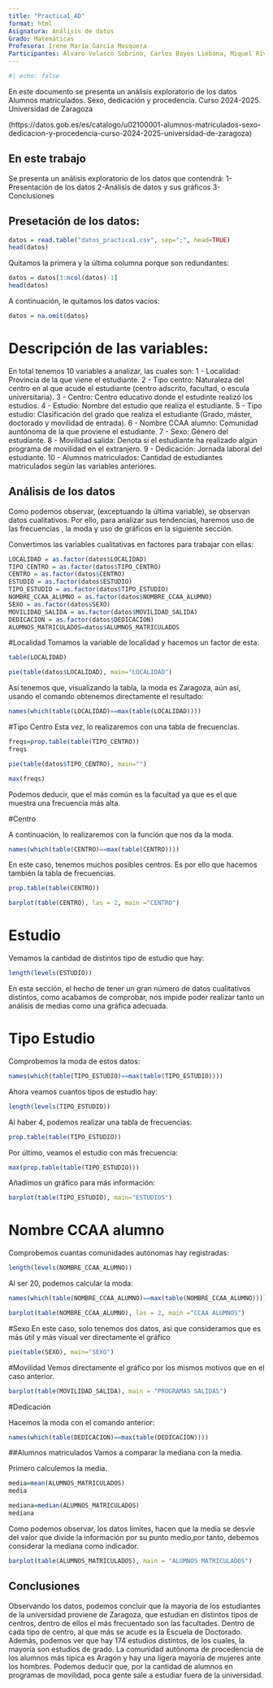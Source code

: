 ```yaml
---
title: "Practica1_AD"
format: html
Asignatura: Análisis de datos
Grado: Matemáticas
Profesora: Irene María García Mosquera
Participantes: Álvaro Velasco Sobrino, Carlos Bayés Liébana, Miquel Rivas Vanrell
---
```


```r
#| echo: false
```

En este documento se presenta un análisis exploratorio de los datos Alumnos matriculados. Sexo, dedicación y procedencia. Curso 2024-2025. Universidad de Zaragoza

(https://datos.gob.es/es/catalogo/u02100001-alumnos-matriculados-sexo-dedicacion-y-procedencia-curso-2024-2025-universidad-de-zaragoza)

## En este trabajo

Se presenta un análisis exploratorio de los datos que contendrá: 1-Presentación de los datos 2-Análisis de datos y sus gráficos 3-Conclusiones

## Presetación de los datos:

```r
datos = read.table("datos_practica1.csv", sep=";", head=TRUE)
head(datos)
```

Quitamos la primera y la última columna porque son redundantes:

```r
datos = datos[3:ncol(datos)-1]
head(datos)
```

A continuación, le quitamos los datos vacíos:

```r
datos = na.omit(datos)
```

# Descripción de las variables:

En total tenemos 10 variables a analizar, las cuales son: 1 - Localidad: Provincia de la que viene el estudiante. 2 - Tipo centro: Naturaleza del centro en al que acude el estudiante (centro adscrito, facultad, o escula universitaria). 3 - Centro: Centro educativo donde el estudinte realizó los estudios. 4 - Estudio: Nombre del estudio que realiza el estudiante. 5 - Tipo estudio: Clasificación del grado que realiza el estudiante (Grado, máster, doctorado y movilidad de entrada). 6 - Nombre CCAA alumno: Comunidad auntónoma de la que proviene el estudiante. 7 - Sexo: Género del estudiante. 8 - Movilidad salida: Denota si el estudiante ha realizado algún programa de movilidad en el extranjero. 9 - Dedicación: Jornada laboral del estudiante. 10 - Alumnos matriculados: Cantidad de estudiantes matriculados según las variables anteriores.

## Análisis de los datos

Como podemos observar, (exceptuando la última variable), se observan datos cualitativos. Por ello, para analizar sus tendencias, haremos uso de las frecuencias , la moda y uso de gráficos en la siguiente sección.

Convertimos las variables cualitativas en factores para trabajar con ellas:

```r
LOCALIDAD = as.factor(datos$LOCALIDAD)
TIPO_CENTRO = as.factor(datos$TIPO_CENTRO)
CENTRO = as.factor(datos$CENTRO)
ESTUDIO = as.factor(datos$ESTUDIO)
TIPO_ESTUDIO = as.factor(datos$TIPO_ESTUDIO)
NOMBRE_CCAA_ALUMNO = as.factor(datos$NOMBRE_CCAA_ALUMNO)
SEXO = as.factor(datos$SEXO)
MOVILIDAD_SALIDA = as.factor(datos$MOVILIDAD_SALIDA)
DEDICACION = as.factor(datos$DEDICACION)
ALUMNOS_MATRICULADOS=datos$ALUMNOS_MATRICULADOS
```

#Localidad Tomamos la variable de localidad y hacemos un factor de esta:

```r
table(LOCALIDAD)
```

```r
pie(table(datos$LOCALIDAD), main="LOCALIDAD")
```

Así tenemos que, visualizando la tabla, la moda es Zaragoza, aún así, usando el comando obtenemos directamente el resultado:

```r
names(which(table(LOCALIDAD)==max(table(LOCALIDAD))))
```

#Tipo Centro Esta vez, lo realizaremos con una tabla de frecuencias.

```r
freqs=prop.table(table(TIPO_CENTRO))
freqs

```

```r
pie(table(datos$TIPO_CENTRO), main="")
```

```r
max(freqs)
```

Podemos deducir, que el más común es la facultad ya que es el que muestra una frecuencia más alta.

#Centro

A continuación, lo realizaremos con la función que nos da la moda.

```r
names(which(table(CENTRO)==max(table(CENTRO))))
```

En este caso, tenemos muchos posibles centros. Es por ello que hacemos también la tabla de frecuencias.

```r
prop.table(table(CENTRO))
```

```r
barplot(table(CENTRO), las = 2, main ="CENTRO")
```

# Estudio

Vemamos la cantidad de distintos tipo de estudio que hay:

```r
length(levels(ESTUDIO))
```

En esta sección, el hecho de tener un gran número de datos cualitativos distintos, como acabamos de comprobar, nos impide poder realizar tanto un análisis de medias como una gráfica adecuada.

# Tipo Estudio

Comprobemos la moda de estos datos:

```r
names(which(table(TIPO_ESTUDIO)==max(table(TIPO_ESTUDIO))))
```

Ahora veamos cuantos tipos de estudio hay:

```r
length(levels(TIPO_ESTUDIO))
```

Al haber 4, podemos realizar una tabla de frecuencias:

```r
prop.table(table(TIPO_ESTUDIO))
```

Por último, veamos el estudio con más frecuencia:

```r
max(prop.table(table(TIPO_ESTUDIO)))

```

Añadimos un gráfico para más información:

```r
barplot(table(TIPO_ESTUDIO), main="ESTUDIOS")
```

# Nombre CCAA alumno

Comprobemos cuantas comunidades autónomas hay registradas:

```r
length(levels(NOMBRE_CCAA_ALUMNO))
```

Al ser 20, podemos calcular la moda:

```r
names(which(table(NOMBRE_CCAA_ALUMNO)==max(table(NOMBRE_CCAA_ALUMNO))))
```

```r
barplot(table(NOMBRE_CCAA_ALUMNO), las = 2, main ="CCAA ALUMNOS")
```

#Sexo En este caso, solo tenemos dos datos, asi que consideramos que es más útil y más visual ver directamente el gráfico

```r
pie(table(SEXO), main="SEXO")
```

#Movilidad Vemos directamente el gráfico por los mismos motivos que en el caso anterior.

```r
barplot(table(MOVILIDAD_SALIDA), main = "PROGRAMAS SALIDAS")
```

#Dedicación

Hacemos la moda con el comando anterior:

```r
names(which(table(DEDICACION)==max(table(DEDICACION))))
```

##Alumnos matriculados Vamos a comparar la mediana con la media.

Primero calculemos la media.

```r
media=mean(ALUMNOS_MATRICULADOS)
media
```

```r
mediana=median(ALUMNOS_MATRICULADOS)
mediana
```

Como podemos observar, los datos límites, hacen que la media se desvíe del valor que divide la información por su punto medio,por tanto, debemos considerar la mediana como indicador.

```r
barplot(table(ALUMNOS_MATRICULADOS), main = "ALUMNOS MATRICULADOS")
```

## Conclusiones

Observando los datos, podemos concluir que la mayoría de los estudiantes de la universidad proviene de Zaragoza, que estudian en distintos tipos de centros, dentro de ellos el más frecuentado son las facultades. Dentro de cada tipo de centro, al que más se acude es la Escuela de Doctorado. Además, podemos ver que hay 174 estudios distintos, de los cuales, la mayoría son estudios de grado. La comunidad autónoma de procedencia de los alumnos más típica es Aragón y hay una ligera mayoría de mujeres ante los hombres. Podemos deducir que, por la cantidad de alumnos en programas de movilidad, poca gente sale a estudiar fuera de la universidad.
